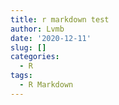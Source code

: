 ```yaml
---
title: r markdown test
author: Lvmb
date: '2020-12-11'
slug: []
categories:
  - R
tags:
  - R Markdown
---
```

